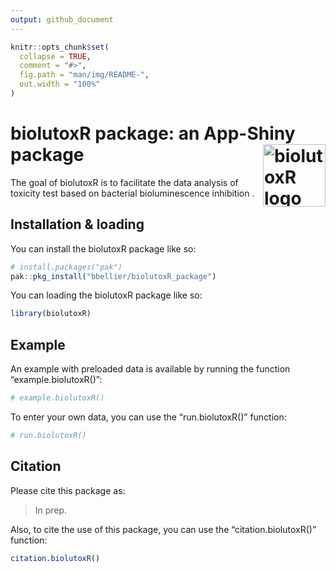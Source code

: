```yaml
---
output: github_document
---
```


<!-- README.md is generated from README.Rmd. Please edit that file -->

```r
knitr::opts_chunk$set(
  collapse = TRUE,
  comment = "#>",
  fig.path = "man/img/README-",
  out.width = "100%"
)
```

# biolutoxR package: an App-Shiny package <img src="man/figures/logo.png" alt="biolutoxR logo" width="100" align="right"/>

<!-- badges: start -->
<!-- badges: end -->

The goal of biolutoxR is to facilitate the data analysis of toxicity test based on bacterial bioluminescence inhibition .

## Installation & loading

You can install the biolutoxR package like so: 

```r
# install.packages("pak")
pak::pkg_install("bbellier/biolutoxR_package")
```

You can loading the biolutoxR package like so: 

```r
library(biolutoxR)
```


## Example

An example with preloaded data is available by running the function "example.biolutoxR()":
```r
# example.biolutoxR()
```

To enter your own data, you can use the "run.biolutoxR()" function:
```r
# run.biolutoxR()
```

## Citation

Please cite this package as:

> In prep.

Also, to cite the use of this package, you can use the "citation.biolutoxR()" function:
```r
citation.biolutoxR()
```

